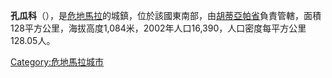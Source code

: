 {{coord|14|03|N|90|02|W|region:GT_type:city|display=title}}

'''孔瓜科'''（{{lang-es|Conguaco}}），是[[危地馬拉|危地馬拉]]的城鎮，位於該國東南部，由[[胡蒂亞帕省|胡蒂亞帕省]]負責管轄，面積128平方公里，海拔高度1,084米，2002年人口16,390，人口密度每平方公里128.05人。

{{Guatemala-geo-stub}}
[[Category:危地馬拉城市|Category:危地馬拉城市]]